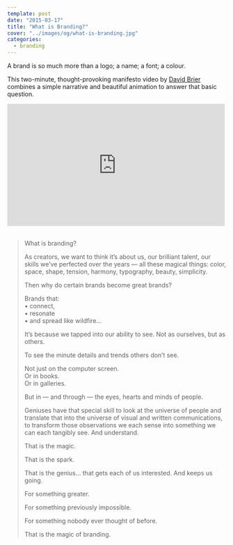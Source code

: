 ```yaml
---
template: post
date: "2015-03-17"
title: "What is Branding?"
cover: "../images/og/what-is-branding.jpg"
categories:
  - branding
---
```




A brand is so much more than a logo; a name; a font; a colour.

This two-minute, thought-provoking manifesto video by [David Brier](http://www.risingabovethenoise.com/) combines a simple narrative and beautiful animation to answer that basic question.

<div class="videoWrapper">
  <iframe width="500" height="281" src="https://www.youtube.com/embed/uaGotppPsCs?feature=oembed" frameborder="0" allowfullscreen=""></iframe>
</div>
 
<blockquote>
  <p>What is branding?</p>
  <p>As creators, we want to think it’s about us, our brilliant talent, our skills we’ve perfected over the years — all these magical things: color, space, shape, tension, harmony, typography, beauty, simplicity.</p>
  <p>Then why do certain brands become great brands?</p>
  <p>Brands that:<br /> • connect,<br /> • resonate<br /> • and spread like wildfire…</p>
  <p>It’s because we tapped into our ability to see. Not as ourselves, but as others.</p>
  <p>To see the minute details and trends others don’t see.</p>
  <p>Not just on the computer screen.<br /> Or in books.<br /> Or in galleries.</p>
  <p>But in — and through — the eyes, hearts and minds of people.</p>
  <p>Geniuses have that special skill to look at the universe of people and translate that into the universe of visual and written communications, to transform those observations we each sense into something we can each tangibly see. And understand.</p>
  <p>That is the magic.</p>
  <p>That is the spark.</p>
  <p>That is the genius… that gets each of us interested. And keeps us going.</p>
  <p>For something greater.</p>
  <p>For something previously impossible.</p>
  <p>For something nobody ever thought of before.</p>
  <p>That is the magic of branding.</p>
</blockquote>
